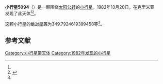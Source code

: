 {{Infobox planet
| bgcolour = #FFFFC0
| name = 5094 Seryozha
| symbol = 
| image = 
| caption = 
| discovery = yes
| discovery_ref = 
| discoverer = {{link-en|柳德米拉·卡拉季奇|Lyudmila Karachkina}}
| discovery_site = [[克里米亚|克里米亚]] 
| discovered = 1982年10月20日
| designations = yes
| mp_name = 
| named_after = 
| alt_names = 1982 UT6/ 1977 UF1 / 1980 GW
| mp_category = [[主带小行星|主带小行星]]
| orbit_ref = <ref name="a">[http://ssd.jpl.nasa.gov/sbdb.cgi?sstr=5094 5094 Seryozha] {{Wayback|url=http://ssd.jpl.nasa.gov/sbdb.cgi?sstr=5094 |date=20210717082824 }}，小行星數據庫瀏覽器（JPL Small-Body Database Browser）－[[美国国家航空航天局|美国国家航空航天局]]喷气推进实验室</ref>
| epoch = 2456400.5 (2013年4月18日更新)
| aphelion = {{convert|3.085647945621862|AU|km|3|abbr=on|lk=out}}
| perihelion = {{convert|2.58990472578793|AU|km|3|abbr=on}}
| semimajor = {{convert|2.837776335704896|AU|km|3|abbr=on}}
| eccentricity = 0.087347127
| period = 1746.086164 [[日|日]]<br />4.78[[儒略年|儒略年]]
| avg_speed = 
| inclination = 1.658052656190855
| asc_node = 357.9969881914346
| mean_anomaly = 
| arg_peri = 349.7924619399458
| satellites = 
| physical_characteristics = yes
| dimensions = 
| mass = 
| density = 
| surface_grav = 
| escape_velocity = 
| sidereal_day = 
| axial_tilt = 
| pole_ecliptic_lat = 
| pole_ecliptic_lon = 
| albedo = 
| temperatures= 
| temp_name1 = 
| mean_temp_1 = 
| max_temp_1 = 
| temp_name2 = 
| max_temp_2 = 
| spectral_type = 
| abs_magnitude = 349.7924619399458
}}

'''小行星5094'''（{{lang-en|5094 Seryozha}}）是一颗围绕[[太阳|太阳]][[公转|公转]]的[[小行星|小行星]]。1982年10月20日，{{link-en|柳德米拉·卡拉季奇|Lyudmila Karachkina}}在克里米亚发现了此天体<ref name="a" /><ref>{{cite news|title=小行星列表|url=http://cfa-www.harvard.edu/iau/lists/NumberedMPs.txt|accessdate=2013-07-08|newspaper=哈佛大学|archive-date=2008-05-17|archive-url=https://web.archive.org/web/20080517010638/http://cfa-www.harvard.edu/iau/lists/NumberedMPs.txt|dead-url=no}}</ref>。

这颗小行星的[[绝对星等|绝对星等]]为349.7924619399458等<ref name="a" />。

==参考文献==
{{reflist}}
{{Minor Planet Number|[[小行星5093|小行星5093]]|[[小行星5095|小行星5095]]}}

{{小天体}}

[[Category:小行星带天体|Category:小行星带天体]]
[[Category:1982年发现的小行星|Category:1982年发现的小行星]]

{{asteroid-stub}}